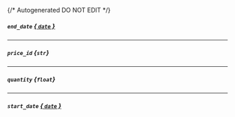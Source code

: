 {/* Autogenerated DO NOT EDIT  */}
##### `end_date` [*{ `date` }*](https://docs.python.org/3/library/datetime.html#date-objects)

---
##### `price_id` *{`str`}*

---
##### `quantity` *{`float`}*

---
##### `start_date` [*{ `date` }*](https://docs.python.org/3/library/datetime.html#date-objects)


